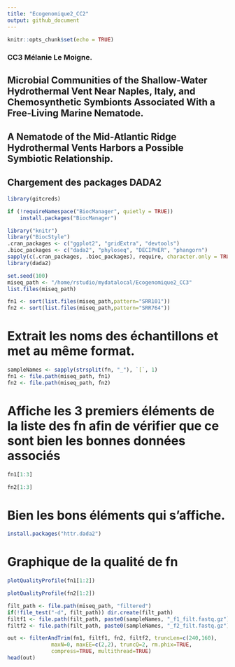 ```yaml
---
title: "Ecogenomique2_CC2"
output: github_document
---
```


```r
knitr::opts_chunk$set(echo = TRUE)
```

### CC3 Mélanie Le Moigne. 
## Microbial Communities of the Shallow-Water Hydrothermal Vent Near Naples, Italy, and Chemosynthetic Symbionts Associated With a Free-Living Marine Nematode.
## A Nematode of the Mid-Atlantic Ridge Hydrothermal Vents Harbors a Possible Symbiotic Relationship.

## Chargement des packages DADA2
```r
library(gitcreds)
```

```r
if (!requireNamespace("BiocManager", quietly = TRUE))
    install.packages("BiocManager")
```

```r
library("knitr")
library("BiocStyle")
.cran_packages <- c("ggplot2", "gridExtra", "devtools")
.bioc_packages <- c("dada2", "phyloseq", "DECIPHER", "phangorn")
sapply(c(.cran_packages, .bioc_packages), require, character.only = TRUE)
library(dada2)
```

```r
set.seed(100)
miseq_path <- "/home/rstudio/mydatalocal/Ecogenomique2_CC3"
list.files(miseq_path)
```

```r
fn1 <- sort(list.files(miseq_path,pattern="SRR101"))
fn2 <- sort(list.files(miseq_path,pattern="SRR764"))
```

# Extrait les noms des échantillons et met au même format.
```r
sampleNames <- sapply(strsplit(fn, "_"), `[`, 1)
fn1 <- file.path(miseq_path, fn1)
fn2 <- file.path(miseq_path, fn2)
```

# Affiche les 3 premiers éléments de la liste des fn afin de vérifier que ce sont bien les bonnes données associés
```r
fn1[1:3]
```

```r
fn2[1:3]
```
# Bien les bons éléments qui s'affiche.
```r
install.packages("httr.dada2")
```


# Graphique de la qualité de fn


```r
plotQualityProfile(fn1[1:2])
```


```r
plotQualityProfile(fn2[1:2])
```


```r
filt_path <- file.path(miseq_path, "filtered")
if(!file_test("-d", filt_path)) dir.create(filt_path)
filtf1 <- file.path(filt_path, paste0(sampleNames, "_f1_filt.fastq.gz"))
filtf2 <- file.path(filt_path, paste0(sampleNames, "_f2_filt.fastq.gz"))
```


```r
out <- filterAndTrim(fn1, filtf1, fn2, filtf2, truncLen=c(240,160),
              maxN=0, maxEE=c(2,2), truncQ=2, rm.phix=TRUE,
              compress=TRUE, multithread=TRUE) 
head(out)
```


